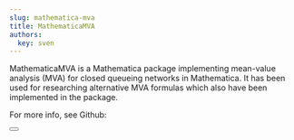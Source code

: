 ```yaml
---
slug: mathematica-mva
title: MathematicaMVA
authors:
  key: sven
---
```

MathematicaMVA is a Mathematica package implementing mean-value analysis (MVA) for closed queueing networks in Mathematica.
It has been used for researching alternative MVA formulas which also have been implemented in the package.

For more info, see Github:

<Button label="Github" link="https://github.com/svenkonings/MathematicaMVA" />
